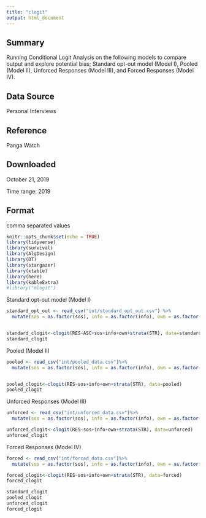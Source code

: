```yaml
---
title: "clogit"
output: html_document
---
```


## Summary
Running Conditional Logit Analysis on the following models to compare output and explore potential bias; Standard opt-out model (Model I), Pooled (Model II), Unforced Responses (Model III), and Forced Responses (Model IV).
 
## Data Source 
Personal Interviews
 
## Reference 
Panga Watch
 
## Downloaded
October 21, 2019
 
Time range: 
2019
 
## Format
comma separated values

```r
knitr::opts_chunk$set(echo = TRUE)
library(tidyverse)
library(survival)
library(AlgDesign)
library(DT)
library(stargazer)
library(xtable)
library(here)
library(kableExtra)
#library("mlogit")
```

Standard opt-out model (Model I)
```r
standard_opt_out <- read_csv("int/standard_opt_out.csv") %>% 
  mutate(sos = as.factor(sos), info = as.factor(info), own = as.factor(own))


standard_clogit<-clogit(RES~ASC+sos+info+own+strata(STR), data=standard_opt_out)
standard_clogit
```

Pooled (Model II)
```r
pooled <- read_csv("int/pooled_data.csv")%>% 
  mutate(sos = as.factor(sos), info = as.factor(info), own = as.factor(own))


pooled_clogit<-clogit(RES~sos+info+own+strata(STR), data=pooled)
pooled_clogit
```

Unforced Responses (Model III)
```r
unforced <- read_csv("int/unforced_data.csv")%>% 
  mutate(sos = as.factor(sos), info = as.factor(info), own = as.factor(own))

unforced_clogit<-clogit(RES~sos+info+own+strata(STR), data=unforced)
unforced_clogit
```

Forced Responses (Model IV)
```r
forced <- read_csv("int/forced_data.csv")%>% 
  mutate(sos = as.factor(sos), info = as.factor(info), own = as.factor(own))

forced_clogit<-clogit(RES~sos+info+own+strata(STR), data=forced)
forced_clogit
```

```r
standard_clogit
pooled_clogit
unforced_clogit
forced_clogit
```

